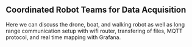 ## Coordinated Robot Teams for Data Acquisition 

Here we can discuss the drone, boat, and walking robot as well as long range communication setup with wifi router, transfering of files, MQTT protocol, and real time mapping with Grafana.
